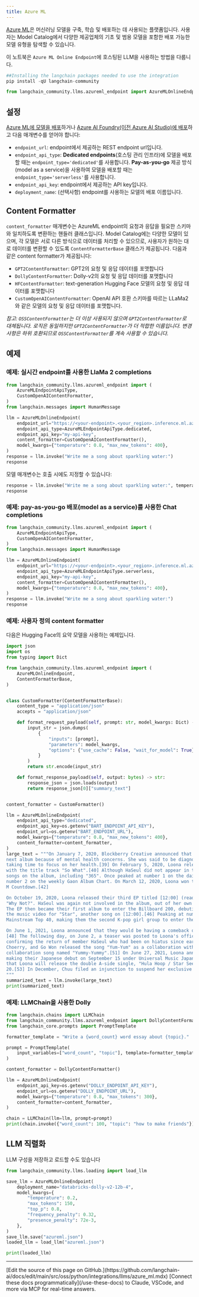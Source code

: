```yaml
---
title: Azure ML
---
```


[Azure ML](https://azure.microsoft.com/en-us/products/machine-learning/)은 머신러닝 모델을 구축, 학습 및 배포하는 데 사용되는 플랫폼입니다. 사용자는 Model Catalog에서 다양한 제공업체의 기초 및 범용 모델을 포함한 배포 가능한 모델 유형을 탐색할 수 있습니다.

이 노트북은 `Azure ML Online Endpoint`에 호스팅된 LLM을 사용하는 방법을 다룹니다.

```python
##Installing the langchain packages needed to use the integration
pip install -qU langchain-community
```

```python
from langchain_community.llms.azureml_endpoint import AzureMLOnlineEndpoint
```

## 설정

[Azure ML에 모델을 배포](https://learn.microsoft.com/en-us/azure/machine-learning/how-to-use-foundation-models?view=azureml-api-2#deploying-foundation-models-to-endpoints-for-inferencing)하거나 [Azure AI Foundry(이전 Azure AI Studio)에 배포](https://learn.microsoft.com/en-us/azure/ai-studio/how-to/deploy-models-open)하고 다음 매개변수를 얻어야 합니다:

* `endpoint_url`: endpoint에서 제공하는 REST endpoint url입니다.
* `endpoint_api_type`: **Dedicated endpoints**(호스팅 관리 인프라)에 모델을 배포할 때는 `endpoint_type='dedicated'`를 사용합니다. **Pay-as-you-go** 제공 방식(model as a service)을 사용하여 모델을 배포할 때는 `endpoint_type='serverless'`를 사용합니다.
* `endpoint_api_key`: endpoint에서 제공하는 API key입니다.
* `deployment_name`: (선택사항) endpoint를 사용하는 모델의 배포 이름입니다.

## Content Formatter

`content_formatter` 매개변수는 AzureML endpoint의 요청과 응답을 필요한 스키마와 일치하도록 변환하는 핸들러 클래스입니다. Model Catalog에는 다양한 모델이 있으며, 각 모델은 서로 다른 방식으로 데이터를 처리할 수 있으므로, 사용자가 원하는 대로 데이터를 변환할 수 있도록 `ContentFormatterBase` 클래스가 제공됩니다. 다음과 같은 content formatter가 제공됩니다:

* `GPT2ContentFormatter`: GPT2의 요청 및 응답 데이터를 포맷합니다
* `DollyContentFormatter`: Dolly-v2의 요청 및 응답 데이터를 포맷합니다
* `HFContentFormatter`: text-generation Hugging Face 모델의 요청 및 응답 데이터를 포맷합니다
* `CustomOpenAIContentFormatter`: OpenAI API 호환 스키마를 따르는 LLaMa2와 같은 모델의 요청 및 응답 데이터를 포맷합니다.

*참고: `OSSContentFormatter`는 더 이상 사용되지 않으며 `GPT2ContentFormatter`로 대체됩니다. 로직은 동일하지만 `GPT2ContentFormatter`가 더 적합한 이름입니다. 변경 사항은 하위 호환되므로 `OSSContentFormatter`를 계속 사용할 수 있습니다.*

## 예제

### 예제: 실시간 endpoint를 사용한 LlaMa 2 completions

```python
from langchain_community.llms.azureml_endpoint import (
    AzureMLEndpointApiType,
    CustomOpenAIContentFormatter,
)
from langchain.messages import HumanMessage

llm = AzureMLOnlineEndpoint(
    endpoint_url="https://<your-endpoint>.<your_region>.inference.ml.azure.com/score",
    endpoint_api_type=AzureMLEndpointApiType.dedicated,
    endpoint_api_key="my-api-key",
    content_formatter=CustomOpenAIContentFormatter(),
    model_kwargs={"temperature": 0.8, "max_new_tokens": 400},
)
response = llm.invoke("Write me a song about sparkling water:")
response
```

모델 매개변수는 호출 시에도 지정할 수 있습니다:

```python
response = llm.invoke("Write me a song about sparkling water:", temperature=0.5)
response
```

### 예제: pay-as-you-go 배포(model as a service)를 사용한 Chat completions

```python
from langchain_community.llms.azureml_endpoint import (
    AzureMLEndpointApiType,
    CustomOpenAIContentFormatter,
)
from langchain.messages import HumanMessage

llm = AzureMLOnlineEndpoint(
    endpoint_url="https://<your-endpoint>.<your_region>.inference.ml.azure.com/v1/completions",
    endpoint_api_type=AzureMLEndpointApiType.serverless,
    endpoint_api_key="my-api-key",
    content_formatter=CustomOpenAIContentFormatter(),
    model_kwargs={"temperature": 0.8, "max_new_tokens": 400},
)
response = llm.invoke("Write me a song about sparkling water:")
response
```

### 예제: 사용자 정의 content formatter

다음은 Hugging Face의 요약 모델을 사용하는 예제입니다.

```python
import json
import os
from typing import Dict

from langchain_community.llms.azureml_endpoint import (
    AzureMLOnlineEndpoint,
    ContentFormatterBase,
)


class CustomFormatter(ContentFormatterBase):
    content_type = "application/json"
    accepts = "application/json"

    def format_request_payload(self, prompt: str, model_kwargs: Dict) -> bytes:
        input_str = json.dumps(
            {
                "inputs": [prompt],
                "parameters": model_kwargs,
                "options": {"use_cache": False, "wait_for_model": True},
            }
        )
        return str.encode(input_str)

    def format_response_payload(self, output: bytes) -> str:
        response_json = json.loads(output)
        return response_json[0]["summary_text"]


content_formatter = CustomFormatter()

llm = AzureMLOnlineEndpoint(
    endpoint_api_type="dedicated",
    endpoint_api_key=os.getenv("BART_ENDPOINT_API_KEY"),
    endpoint_url=os.getenv("BART_ENDPOINT_URL"),
    model_kwargs={"temperature": 0.8, "max_new_tokens": 400},
    content_formatter=content_formatter,
)
large_text = """On January 7, 2020, Blockberry Creative announced that HaSeul would not participate in the promotion for Loona's
next album because of mental health concerns. She was said to be diagnosed with "intermittent anxiety symptoms" and would be
taking time to focus on her health.[39] On February 5, 2020, Loona released their second EP titled [#] (read as hash), along
with the title track "So What".[40] Although HaSeul did not appear in the title track, her vocals are featured on three other
songs on the album, including "365". Once peaked at number 1 on the daily Gaon Retail Album Chart,[41] the EP then debuted at
number 2 on the weekly Gaon Album Chart. On March 12, 2020, Loona won their first music show trophy with "So What" on Mnet's
M Countdown.[42]

On October 19, 2020, Loona released their third EP titled [12:00] (read as midnight),[43] accompanied by its first single
"Why Not?". HaSeul was again not involved in the album, out of her own decision to focus on the recovery of her health.[44]
The EP then became their first album to enter the Billboard 200, debuting at number 112.[45] On November 18, Loona released
the music video for "Star", another song on [12:00].[46] Peaking at number 40, "Star" is Loona's first entry on the Billboard
Mainstream Top 40, making them the second K-pop girl group to enter the chart.[47]

On June 1, 2021, Loona announced that they would be having a comeback on June 28, with their fourth EP, [&] (read as and).
[48] The following day, on June 2, a teaser was posted to Loona's official social media accounts showing twelve sets of eyes,
confirming the return of member HaSeul who had been on hiatus since early 2020.[49] On June 12, group members YeoJin, Kim Lip,
Choerry, and Go Won released the song "Yum-Yum" as a collaboration with Cocomong.[50] On September 8, they released another
collaboration song named "Yummy-Yummy".[51] On June 27, 2021, Loona announced at the end of their special clip that they are
making their Japanese debut on September 15 under Universal Music Japan sublabel EMI Records.[52] On August 27, it was announced
that Loona will release the double A-side single, "Hula Hoop / Star Seed" on September 15, with a physical CD release on October
20.[53] In December, Chuu filed an injunction to suspend her exclusive contract with Blockberry Creative.[54][55]
"""
summarized_text = llm.invoke(large_text)
print(summarized_text)
```

### 예제: LLMChain을 사용한 Dolly

```python
from langchain.chains import LLMChain
from langchain_community.llms.azureml_endpoint import DollyContentFormatter
from langchain_core.prompts import PromptTemplate

formatter_template = "Write a {word_count} word essay about {topic}."

prompt = PromptTemplate(
    input_variables=["word_count", "topic"], template=formatter_template
)

content_formatter = DollyContentFormatter()

llm = AzureMLOnlineEndpoint(
    endpoint_api_key=os.getenv("DOLLY_ENDPOINT_API_KEY"),
    endpoint_url=os.getenv("DOLLY_ENDPOINT_URL"),
    model_kwargs={"temperature": 0.8, "max_tokens": 300},
    content_formatter=content_formatter,
)

chain = LLMChain(llm=llm, prompt=prompt)
print(chain.invoke({"word_count": 100, "topic": "how to make friends"}))
```

## LLM 직렬화

LLM 구성을 저장하고 로드할 수도 있습니다

```python
from langchain_community.llms.loading import load_llm

save_llm = AzureMLOnlineEndpoint(
    deployment_name="databricks-dolly-v2-12b-4",
    model_kwargs={
        "temperature": 0.2,
        "max_tokens": 150,
        "top_p": 0.8,
        "frequency_penalty": 0.32,
        "presence_penalty": 72e-3,
    },
)
save_llm.save("azureml.json")
loaded_llm = load_llm("azureml.json")

print(loaded_llm)
```

---

<Callout icon="pen-to-square" iconType="regular">
    [Edit the source of this page on GitHub.](https://github.com/langchain-ai/docs/edit/main/src/oss/python/integrations/llms/azure_ml.mdx)
</Callout>
<Tip icon="terminal" iconType="regular">
    [Connect these docs programmatically](/use-these-docs) to Claude, VSCode, and more via MCP for    real-time answers.
</Tip>

